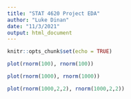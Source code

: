 ```yaml
---
title: "STAT 4620 Project EDA"
author: "Luke Dinan"
date: "11/3/2021"
output: html_document
---
```


```r
knitr::opts_chunk$set(echo = TRUE)
```

```r
plot(rnorm(100), rnorm(100))
```

```r
plot(rnorm(1000), rnorm(1000))
```

```r
plot(rnorm(1000,2,2), rnorm(1000,2,2))
```

